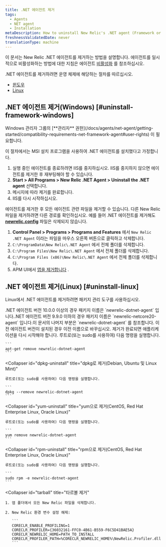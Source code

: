 ```yaml
---
title: .NET 에이전트 제거
tags:
  - Agents
  - NET agent
  - Installation
metaDescription: How to uninstall New Relic's .NET agent (Framework or Core).
freshnessValidatedDate: never
translationType: machine
---
```


이 문서는 New Relic .NET 에이전트를 제거하는 방법을 설명합니다. 에이전트를 일시적으로 비활성화하는 방법에 대한 지침은 에이전트 [비활성화](/docs/agents/manage-apm-agents/installation/disable-apm-agent#net) 를 참조하십시오.

.NET 에이전트를 제거하려면 운영 체제에 해당하는 절차를 따르십시오.

* [윈도우](#uninstall-framework-windows)
* [Linux](#uninstall-linux)

## .NET 에이전트 제거(Windows) [#uninstall-framework-windows]

<Callout variant="tip">
  Windows 관리자 그룹의 [**관리자** 권한](/docs/agents/net-agent/getting-started/compatibility-requirements-net-framework-agent#user-rights) 이 필요합니다.
</Callout>

이 절차에서는 MSI 설치 프로그램을 사용하여 .NET 에이전트를 설치했다고 가정합니다.

1. 실행 중인 에이전트를 종료하려면 IIS를 중지하십시오. IIS를 중지하지 않으면 에이전트를 제거한 후 재부팅해야 할 수 있습니다.
2. **Start > All Programs > New Relic .NET Agent > Uninstall the .NET agent** 선택합니다.
3. 메시지에 따라 제거를 완료합니다.
4. IIS를 다시 시작하십시오.

에이전트를 제거한 후 모든 에이전트 관련 파일을 제거할 수 있습니다. 다른 New Relic 파일을 제거하려면 다른 경로를 확인하십시오. 예를 들어 .NET 에이전트를 제거해도 **[newrelic.config](/docs/agents/net-agent/installation-configuration/net-agent-configuration#config-options-precedence)** 파일은 삭제되지 않습니다.

1. **Control Panel > Programs > Programs and Features** 에서 `New Relic .NET Agent` 이라는 파일을 마우스 오른쪽 버튼으로 클릭하고 삭제합니다.
2. `C:\ProgramData\New Relic\.NET Agent` 에서 전체 폴더를 삭제합니다.
3. `C:\Program Files\New Relic\.NET Agent` 에서 전체 폴더를 삭제합니다.
4. `C:\Program Files (x86)\New Relic\.NET Agent` 에서 전체 폴더를 삭제합니다.
5. APM UI에서 [앱을 제거합니다](/docs/apm/new-relic-apm/maintenance/remove-applications-from-new-relic-ui) .

## .NET 에이전트 제거(Linux) [#uninstall-linux]

Linux에서 .NET 에이전트를 제거하려면 패키지 관리 도구를 사용하십시오.

<Callout variant="important">
  .NET 에이전트 버전 10.0.0 이상의 경우 패키지 이름은 `newrelic-dotnet-agent` 입니다..NET 에이전트 버전 9.9.0 이하의 경우 패키지 이름은 `newrelic-netcore20-agent` 입니다.이 문서의 나머지 부분은 `newrelic-dotnet-agent` 를 참조합니다. 이전 에이전트 버전이 설치된 경우 이전 이름으로 바꾸십시오.
</Callout>

<Callout variant="important">
  제거가 완료되면 애플리케이션을 다시 시작해야 합니다.
</Callout>

<CollapserGroup>
  <Collapser
    id="apt-uninstall"
    title="apt로 제거(Debian, Ubuntu 및 Linux Mint)"
  >
    루트로(또는 sudo를 사용하여) 다음 명령을 실행합니다.

    ```
    apt-get remove newrelic-dotnet-agent
    ```
  </Collapser>

  <Collapser
    id="dpkg-uninstall"
    title="dpkg로 제거(Debian, Ubuntu 및 Linux Mint)"
  >
    루트로(또는 sudo를 사용하여) 다음 명령을 실행합니다.

    ```
    dpkg --remove newrelic-dotnet-agent
    ```
  </Collapser>

  <Collapser
    id="yum-uninstall"
    title="yum으로 제거(CentOS, Red Hat Enterprise Linux, Oracle Linux)"
  >
    루트로(또는 sudo를 사용하여) 다음 명령을 실행합니다.

    ```
    yum remove newrelic-dotnet-agent
    ```
  </Collapser>

  <Collapser
    id="rpm-uninstall"
    title="rpm으로 제거(CentOS, Red Hat Enterprise Linux, Oracle Linux)"
  >
    루트로(또는 sudo를 사용하여) 다음 명령을 실행합니다.

    ```
    sudo rpm -e newrelic-dotnet-agent
    ```
  </Collapser>

  <Collapser
    id="tarball"
    title="타르볼 제거"
  >
    1. 앱 폴더에서 모든 New Relic 파일을 삭제합니다.

    2. New Relic 환경 변수 설정 해제:

       ```
       CORECLR_ENABLE_PROFILING=1
       CORECLR_PROFILER={36032161-FFC0-4B61-B559-F6C5D41BAE5A}
       CORECLR_NEWRELIC_HOME=PATH_TO_INSTALL
       CORECLR_PROFILER_PATH=%CORECLR_NEWRELIC_HOME%\NewRelic.Profiler.dll
       ```
  </Collapser>
</CollapserGroup>